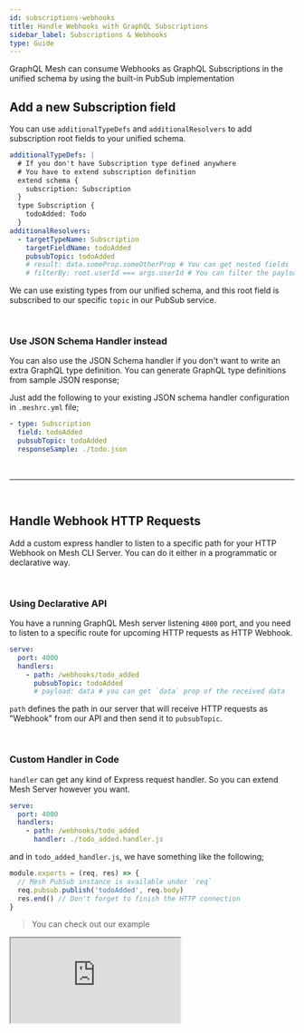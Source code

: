 ```yaml
---
id: subscriptions-webhooks
title: Handle Webhooks with GraphQL Subscriptions
sidebar_label: Subscriptions & Webhooks
type: Guide
---
```


GraphQL Mesh can consume Webhooks as GraphQL Subscriptions in the unified schema by using the built-in PubSub implementation

## Add a new Subscription field

You can use `additionalTypeDefs` and `additionalResolvers` to add subscription root fields to your unified schema.

```yaml
additionalTypeDefs: |
  # If you don't have Subscription type defined anywhere
  # You have to extend subscription definition
  extend schema {
    subscription: Subscription
  }
  type Subscription {
    todoAdded: Todo
  }
additionalResolvers:
  - targetTypeName: Subscription
    targetFieldName: todoAdded
    pubsubTopic: todoAdded
    # result: data.someProp.someOtherProp # You can get nested fields
    # filterBy: root.userId === args.userId # You can filter the payload by `userId` for example
```

We can use existing types from our unified schema, and this root field is subscribed to our specific `topic` in our PubSub service.

<p>&nbsp;</p>

### Use JSON Schema Handler instead

You can also use the JSON Schema handler if you don't want to write an extra GraphQL type definition. You can generate GraphQL type definitions from sample JSON response;

Just add the following to your existing JSON schema handler configuration in `.meshrc.yml` file;

```yaml
- type: Subscription
  field: todoAdded
  pubsubTopic: todoAdded
  responseSample: ./todo.json
```

<p>&nbsp;</p>

---

<p>&nbsp;</p>

## Handle Webhook HTTP Requests

Add a custom express handler to listen to a specific path for your HTTP Webhook on Mesh CLI Server. You can do it either in a programmatic or declarative way.

<p>&nbsp;</p>

### Using Declarative API

You have a running GraphQL Mesh server listening `4000` port, and you need to listen to a specific route for upcoming HTTP requests as HTTP Webhook.

```yaml
serve:
  port: 4000
  handlers:
    - path: /webhooks/todo_added
      pubsubTopic: todoAdded
      # payload: data # you can get `data` prop of the received data
```

`path` defines the path in our server that will receive HTTP requests as "Webhook" from our API and then send it to `pubsubTopic`.

<p>&nbsp;</p>

### Custom Handler in Code

`handler` can get any kind of Express request handler. So you can extend Mesh Server however you want.

```yaml
serve:
  port: 4000
  handlers:
    - path: /webhooks/todo_added
      handler: ./todo_added.handler.js
```

and in `todo_added_handler.js`, we have something like the following;

```js
module.exports = (req, res) => {
  // Mesh PubSub instance is available under `req`
  req.pubsub.publish('todoAdded', req.body)
  res.end() // Don't forget to finish the HTTP connection
}
```

> You can check out our example

<iframe
  src="https://codesandbox.io/embed/github/Urigo/graphql-mesh/tree/master/examples/json-schema-subscriptions?fontsize=14&hidenavigation=1&theme=dark&module=%2F.meshrc.yml"
  style={{ width: '100%', height: '500px', border: '0', borderRadius: '4px', overflow: 'hidden' }}
  title="json-schema-subscriptions"
  allow="geolocation; microphone; camera; midi; vr; accelerometer; gyroscope; payment; ambient-light-sensor; encrypted-media; usb"
  sandbox="allow-modals allow-forms allow-popups allow-scripts allow-same-origin"
/>
